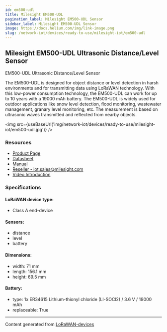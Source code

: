 ```yaml
---
id: em500-udl
title: Milesight EM500-UDL
pagination_label: Milesight EM500-UDL Sensor
sidebar_label: Milesight EM500-UDL Sensor
image: https://docs.helium.com/img/link-image.png
slug: /network-iot/devices/ready-to-use/milesight-iot/em500-udl
---
```



## Milesight EM500-UDL Ultrasonic Distance/Level Sensor

EM500-UDL Ultrasonic Distance/Level Sensor

The EM500-UDL is designed for object distance or level detection in harsh environments and for
transmitting data using LoRaWAN technology. With this low-power consumption technology, the
EM500-UDL can work for up to 10 years with a 19000 mAh battery. The EM500-UDL is widely used for
outdoor applications like snow level detection, flood monitoring, wastewater management, granary
level monitoring, etc. The measurement is based on ultrasonic waves transmitted and reflected from
nearby objects.

<img src={useBaseUrl('img/network-iot/devices/ready-to-use/milesight-iot/em500-udl.jpg')} />

### Resources

- [Product Page](https://www.milesight.com/iot/product/lorawan-sensor/em500-udl)
- [Datasheet](https://resource.milesight.com/milesight/iot/document/em500-udl-datasheet-en.pdf)
- [Manual](https://resource.milesight.com/milesight/iot/document/em500-series-user-guide-en.pdf)
- [Reseller - iot.sales@milesight.com](https://www.milesight-iot.com/contact-us/)
- [Video Introduction](https://www.youtube.com/watch?v=01_4w6LDPX4)

### Specifications

#### LoRaWAN device type:

- Class A end-device

#### Sensors:

- distance
- level
- battery

#### Dimensions:

- width: 71 mm
- length: 156.1 mm
- height: 69.5 mm

#### Battery:

- type: 1x ER34615 Lithium-thionyl chloride (LI-SOCl2) / 3.6 V / 19000 mAh
- replaceable: True

---

Content generated from [LoRaWAN-devices](https://github.com/TheThingsNetwork/lorawan-devices)
